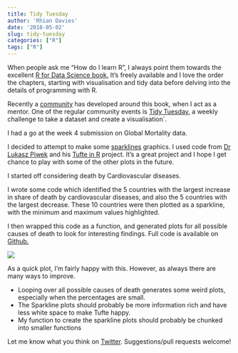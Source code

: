 ```yaml
---
title: Tidy Tuesday
author: 'Rhian Davies'
date: '2018-05-02'
slug: tidy-tuesday
categories: ["R"]
tags: ["R"]
---
```



When people ask me "How do I learn R", I always point them towards the excellent [R for Data Science book.](http://r4ds.had.co.nz/) It's freely available and I love the order the chapters, starting with visualisation and tidy data before delving into the details of programming with R. 

Recently a [community](http://www.rfordatasci.com/) has developed around this book, when I act as a mentor. One of the regular community events is [Tidy Tuesday](https://github.com/rfordatascience/tidytuesday), a weekly challenge to take a dataset and create a visualisation`. 

I had a go at the week 4 submission on Global Mortality data.

I decided to attempt to make some [sparklines](https://www.edwardtufte.com/bboard/q-and-a-fetch-msg?msg_id=0001OR) graphics. I used code from [Dr Lukasz Piwek](https://twitter.com/lukaszpiwek) and his [Tufte in R](http://www.motioninsocial.com/tufte/#sparklines) project. It's a great project and I hope I get chance to play with some of the other plots in the future.

I started off considering death by Cardiovascular diseases. 

I wrote some code which identified the 5 countries with the largest increase in share of death by cardiovascular diseases, and also the 5 countries with the largest decrease. These 10 countries were then plotted as a sparkline, with the minimum and maximum values highlighted. 

I then wrapped this code as a function, and generated plots for all possible causes of death to look for interesting findings. Full code is available on [Github.](https://github.com/trianglegirl/r4ds/tree/master/2018-04-17-global-mortality)

![](https://github.com/trianglegirl/r4ds/blob/master/2018-04-17-global-mortality/figures/sparkline-Cardiovascular%20diseases.png)

As a quick plot, I'm fairly happy with this. However, as always there are many ways to improve. 

* Looping over all possible causes of death generates some weird plots, especially when the percentages are small.
* The Sparkline plots should probably be more information rich and have less white space to make Tufte happy.
* My function to create the sparkline plots should probably be chunked into smaller functions

Let me know what you think on [Twitter](https://twitter.com/trianglegirl). Suggestions/pull requests welcome!
